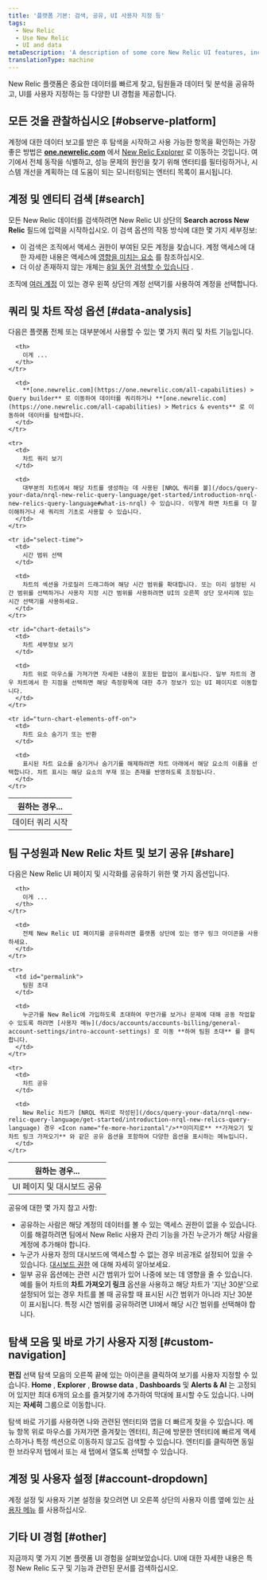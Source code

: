```yaml
---
title: '플랫폼 기본: 검색, 공유, UI 사용자 지정 등'
tags:
  - New Relic
  - Use New Relic
  - UI and data
metaDescription: 'A description of some core New Relic UI features, including chart features, search features, sharing options, account selection, and more.'
translationType: machine
---
```


New Relic 플랫폼은 중요한 데이터를 빠르게 찾고, 팀원들과 데이터 및 분석을 공유하고, UI를 사용자 지정하는 등 다양한 UI 경험을 제공합니다.

## 모든 것을 관찰하십시오 [#observe-platform]

계정에 대한 데이터 보고를 받은 후 탐색을 시작하고 사용 가능한 항목을 확인하는 가장 좋은 방법은 **[one.newrelic.com](https://one.newrelic.com/all-capabilities)** 에서 [New Relic Explorer](/docs/new-relic-one/use-new-relic-one/core-concepts/entity-explorer-view-performance-across-apps-services-hosts) 로 이동하는 것입니다. 여기에서 전체 동작을 식별하고, 성능 문제의 원인을 찾기 위해 엔터티를 필터링하거나, 시스템 개선을 계획하는 데 도움이 되는 모니터링되는 엔터티 목록이 표시됩니다.

## 계정 및 엔티티 검색 [#search]

모든 New Relic 데이터를 검색하려면 New Relic UI 상단의 **Search across New Relic** 필드에 입력을 시작하십시오. 이 검색 옵션의 작동 방식에 대한 몇 가지 세부정보:

* 이 검색은 조직에서 액세스 권한이 부여된 모든 계정을 찾습니다. 계정 액세스에 대한 자세한 내용은 액세스에 [영향을 미치는 요소](/docs/accounts/accounts-billing/general-account-settings/factors-affecting-access-features-data) 를 참조하십시오.
* 더 이상 존재하지 않는 개체는 [8일 동안 검색할 수 있습니다](/docs/new-relic-one-entity-explorer#data-retention) .

조직에 [여러 계정](/docs/accounts/accounts-billing/general-account-settings/factors-affecting-access-features-data) 이 있는 경우 왼쪽 상단의 계정 선택기를 사용하여 계정을 선택합니다.

## 쿼리 및 차트 작성 옵션 [#data-analysis]

다음은 플랫폼 전체 또는 대부분에서 사용할 수 있는 몇 가지 쿼리 및 차트 기능입니다.

<table>
  <thead>
    <tr>
      <th width={250}>
        원하는 경우...
      </th>

      <th>
        이게 ...
      </th>
    </tr>
  </thead>

  <tbody>
    <tr>
      <td>
        데이터 쿼리 시작
      </td>

      <td>
        **[one.newrelic.com](https://one.newrelic.com/all-capabilities) > Query builder** 로 이동하여 데이터를 쿼리하거나 **[one.newrelic.com](https://one.newrelic.com/all-capabilities) > Metrics & events** 로 이동하여 데이터를 탐색합니다.
      </td>
    </tr>

    <tr>
      <td>
        차트 쿼리 보기
      </td>

      <td>
        대부분의 차트에서 해당 차트를 생성하는 데 사용된 [NRQL 쿼리를 볼](/docs/query-your-data/nrql-new-relic-query-language/get-started/introduction-nrql-new-relics-query-language#what-is-nrql) 수 있습니다. 이렇게 하면 차트를 더 잘 이해하거나 새 쿼리의 기초로 사용할 수 있습니다.
      </td>
    </tr>

    <tr id="select-time">
      <td>
        시간 범위 선택
      </td>

      <td>
        차트의 섹션을 가로질러 드래그하여 해당 시간 범위를 확대합니다. 또는 미리 설정된 시간 범위를 선택하거나 사용자 지정 시간 범위를 사용하려면 UI의 오른쪽 상단 모서리에 있는 시간 선택기를 사용하세요.
      </td>
    </tr>

    <tr id="chart-details">
      <td>
        차트 세부정보 보기
      </td>

      <td>
        차트 위로 마우스를 가져가면 자세한 내용이 포함된 팝업이 표시됩니다. 일부 차트의 경우 차트에서 한 지점을 선택하면 해당 측정항목에 대한 추가 정보가 있는 UI 페이지로 이동합니다.
      </td>
    </tr>

    <tr id="turn-chart-elements-off-on">
      <td>
        차트 요소 숨기기 또는 반환
      </td>

      <td>
        표시된 차트 요소를 숨기거나 숨기기를 해제하려면 차트 아래에서 해당 요소의 이름을 선택합니다. 차트 표시는 해당 요소의 부재 또는 존재를 반영하도록 조정됩니다.
      </td>
    </tr>
  </tbody>
</table>

## 팀 구성원과 New Relic 차트 및 보기 공유 [#share]

다음은 New Relic UI 페이지 및 시각화를 공유하기 위한 몇 가지 옵션입니다.

<table>
  <thead>
    <tr>
      <th width={250}>
        원하는 경우...
      </th>

      <th>
        이게 ...
      </th>
    </tr>
  </thead>

  <tbody>
    <tr>
      <td id="permalink">
        UI 페이지 및 대시보드 공유
      </td>

      <td>
        전체 New Relic UI 페이지를 공유하려면 플랫폼 상단에 있는 영구 링크 아이콘을 사용하세요.
      </td>
    </tr>

    <tr>
      <td id="permalink">
        팀원 초대
      </td>

      <td>
        누군가를 New Relic에 가입하도록 초대하여 무언가를 보거나 문제에 대해 공동 작업할 수 있도록 하려면 [사용자 메뉴](/docs/accounts/accounts-billing/general-account-settings/intro-account-settings) 로 이동 **하여 팀원 초대** 를 클릭합니다.
      </td>
    </tr>

    <tr>
      <td>
        차트 공유
      </td>

      <td>
        New Relic 차트가 [NRQL 쿼리로 작성된](/docs/query-your-data/nrql-new-relic-query-language/get-started/introduction-nrql-new-relics-query-language) 경우 <Icon name="fe-more-horizontal"/>**이미지로** **가져오기 및 차트 링크 가져오기** 와 같은 공유 옵션을 포함하여 다양한 옵션을 표시하는 메뉴입니다.
      </td>
    </tr>
  </tbody>
</table>

공유에 대한 몇 가지 참고 사항:

* 공유하는 사람은 해당 계정의 데이터를 볼 수 있는 액세스 권한이 없을 수 있습니다. 이를 해결하려면 팀에서 New Relic 사용자 관리 기능을 가진 누군가가 해당 사람을 계정에 추가해야 합니다.
* 누군가 사용자 정의 대시보드에 액세스할 수 없는 경우 비공개로 설정되어 있을 수 있습니다. [대시보드 권한](/docs/query-your-data/explore-query-data/dashboards/introduction-dashboards#dashboards-permissions) 에 대해 자세히 알아보세요.
* 일부 공유 옵션에는 관련 시간 범위가 있어 나중에 보는 데 영향을 줄 수 있습니다. 예를 들어 차트의 **차트 가져오기 링크** 옵션을 사용하고 해당 차트가 '지난 30분'으로 설정되어 있는 경우 차트를 볼 때 공유할 때 표시된 시간 범위가 아니라 지난 30분이 표시됩니다. 특정 시간 범위를 공유하려면 UI에서 해당 시간 범위를 선택해야 합니다.

## 탐색 모음 및 바로 가기 사용자 지정 [#custom-navigation]

**편집** 선택 <Icon name="fe-edit-2"/>탐색 모음의 오른쪽 끝에 있는 아이콘을 클릭하여 보기를 사용자 지정할 수 있습니다. **Home** , **Explorer** , **Browse data** , **Dashboards** 및 **Alerts & AI** 는 고정되어 있지만 최대 6개의 요소를 즐겨찾기에 추가하여 막대에 표시할 수도 있습니다. 나머지는 **자세히** 그룹으로 이동합니다.

탐색 바로 가기를 사용하면 나와 관련된 엔터티와 앱을 더 빠르게 찾을 수 있습니다. 메뉴 항목 위로 마우스를 가져가면 즐겨찾는 엔터티, 최근에 방문한 엔터티에 빠르게 액세스하거나 특정 섹션으로 이동하지 않고도 검색할 수 있습니다. 엔터티를 클릭하면 동일한 브라우저 탭에서 또는 새 탭에서 열도록 선택할 수 있습니다.

## 계정 및 사용자 설정 [#account-dropdown]

계정 설정 및 사용자 기본 설정을 찾으려면 UI 오른쪽 상단의 사용자 이름 옆에 있는 [사용자 메뉴](/docs/accounts/accounts-billing/general-account-settings/intro-account-settings) 를 사용하십시오.

## 기타 UI 경험 [#other]

지금까지 몇 가지 기본 플랫폼 UI 경험을 살펴보았습니다. UI에 대한 자세한 내용은 특정 New Relic 도구 및 기능과 관련된 문서를 검색하십시오.